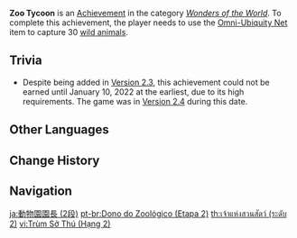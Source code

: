 {{Achievement Infobox
|title        = Zoo Tycoon
|id           = 80128
|order id     = 0128
|category     = Wonders of the World
|description  = Use the [[Omni-Ubiquity Net]] item to capture 30 [[Wildlife|wild animals]].
|requirements = 
|primogems    = 10
|tracking     = Tracks the total of captured animals.
|topic        = Omni-Ubiquity Net
|set          = Zoo Tycoon
|tier         = 2
|tiers_total  = 3
|type         = Exploration
}}
'''Zoo Tycoon''' is an [[Achievement]] in the category ''[[Wonders of the World]]''. To complete this achievement, the player needs to use the [[Omni-Ubiquity Net]] item to capture 30 [[Wildlife|wild animals]].

==Trivia==
{{Transclude|Zoo Tycoon|Trivia}}
* Despite being added in [[Version 2.3]], this achievement could not be earned until January 10, 2022 at the earliest, due to its high requirements. The game was in [[Version 2.4]] during this date. <!--Since 11 nets are given for completing the quest, 19 nets must be purchased, which takes 4 weeks minimum if 5 are purchased every week. Counting from the week of December 20, 2021 (when the quest became available), the Monday of the 4th week is January 10, 2022.-->
<!--
==Video Guides==
{{EVT
|video1   = 
|caption1 = 
}}
-->

==Other Languages==
{{Transclude|Zoo Tycoon|Other Languages}}
<!--
{{Other Languages
|en      = Natural Born Hunter
|zhs     = 天赐的猎人之手
|zhs_rm  = 
|zht     = 天賜的獵人之手
|zht_rm  = 
|zh_tl   = 
|ja      = 天性の狩人
|ja_rm   = Tensei no Karyuudo
|ko      = 하늘이 내린 사냥꾼의 손
|ko_rm   = 
|ko_tl   = 
|es      = Nacida para la caza/Nacido para la caza
|es_tl   = 
|fr      = Zootopie
|fr_tl   = 
|ru      = Прирождённый охотник
|ru_tl   = 
|th      = ของขวัญจากสวรรค์ในเงื้อมมือนักล่า
|th_rm   = 
|th_tl   = 
|vi      = Thợ Săn Tài Hoa
|vi_tl   = 
|de      = Geborener Jäger
|de_tl   = 
|id      = Pemburu Berbakat Alami
|id_tl   = 
|pt      = Caçadora Talentosa/Caçador Talentoso
|pt_tl   = 
|tr      = 
|tr_tl   = 
|it      = 
|it_tl   = 
}}
-->

==Change History==
{{Change History|2.3}}
<!--
==References==
{{Reflist}}
-->
==Navigation==
{{Achievement Navbox}}

[[ja:動物園園長 (2段)]]
[[pt-br:Dono do Zoológico (Etapa 2)]]
[[th:เจ้าแห่งสวนสัตว์ (ระดับ 2)]]
[[vi:Trùm Sở Thú (Hạng 2)]]